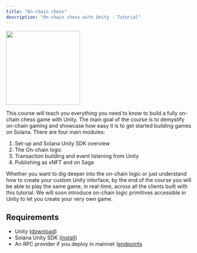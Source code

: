 ```yaml
---
title: "On-chain chess"
description: "On-chain chess with Unity - Tutorial"
---
```


<img height="200" src="/images/chess_speedup.gif" />

This course will teach you everything you need to know to build a fully on-chain chess game with Unity. The main goal of the course is to demystify on-chain gaming and showcase how easy it is to get started building games on Solana. There are four main modules: 

1. Set-up and Solana Unity SDK overview
2. The On-chain logic
3. Transaction building and event listening from Unity
4. Publishing as xNFT and on Saga

Whether you want to dig deeper into the on-chain logic or just understand how to create your custom Unity interface, by the end of the course you will be able to play the same game, in real-time, across all the clients built with this tutorial. 
We will soon introduce on-chain logic primitives accessible in Unity to let you create your very own game. 

## Requirements

- Unity ([download](https://docs.unity3d.com/560/Documentation/Manual/InstallingUnity.html))
- Solana Unity SDK ([install](https://solana.unity-sdk.gg/docs/installation))
- An RPC provider if you deploy in mainnet ([endpoints]((https://www.helius.dev/))
